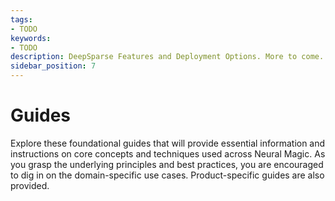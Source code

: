 ```yaml
---
tags:
- TODO
keywords:
- TODO
description: DeepSparse Features and Deployment Options. More to come.
sidebar_position: 7
---
```


# Guides

Explore these foundational guides that will provide essential information and instructions on core concepts and techniques used across Neural Magic. As you grasp the underlying principles and best practices, you are encouraged to dig in on the domain-specific use cases. Product-specific guides are also provided.

<DocCardList>
</DocCardList>

